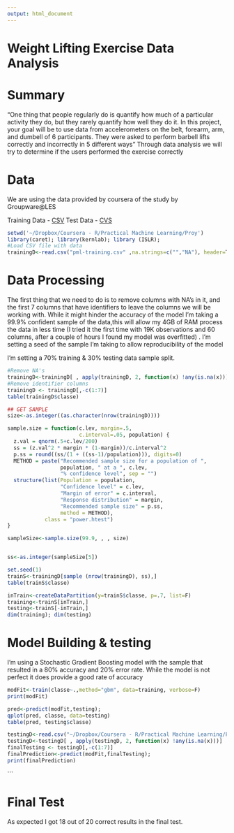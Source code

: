 ```yaml
---
output: html_document
---
```

Weight Lifting Exercise Data Analysis 
========================================================

Summary
========================================================

"One thing that people regularly do is quantify how much of a particular activity they do, but they rarely quantify how well they do it. In this project, your goal will be to use data from accelerometers on the belt, forearm, arm, and dumbell of 6 participants. They were asked to perform barbell lifts correctly and incorrectly in 5 different ways" 
Through data analysis we will try to determine if the users performed the exercise correctly 


Data
========================================================

We are using the data provided by coursera of the study by Groupware@LES

Training Data - [CSV](https://d396qusza40orc.cloudfront.net/predmachlearn/pml-training.csv)
Test Data - [CVS](https://d396qusza40orc.cloudfront.net/predmachlearn/pml-testing.csv)

```r
setwd('~/Dropbox/Coursera - R/Practical Machine Learning/Proy')
library(caret); library(kernlab); library (ISLR);
#Load CSV file with data 
trainingD<-read.csv("pml-training.csv" ,na.strings=c("","NA"), header=T)
```


Data Processing
========================================================
The first thing that we need to do is to remove columns with NA's in it, and the first 7 columns that have identifiers to leave the columns we will be working with. 
While it might hinder the accuracy of the model I'm taking a 99.9% confident sample of the data,this will allow my 4GB of RAM process the data in less time (I tried it the first time with 19K observations and 60 columns, after a couple of hours I found my model was overfitted) . 
I'm setting a seed of the sample I'm taking to allow reproducibility of the model

I'm setting a 70% training & 30% testing data sample split. 
```r
#Remove NA's
trainingD<-trainingD[ , apply(trainingD, 2, function(x) !any(is.na(x)))]
#Remove identifier columns 
trainingD <- trainingD[,-c(1:7)]
table(trainingD$classe)

## GET SAMPLE 
size<-as.integer((as.character(nrow(trainingD))))

sample.size = function(c.lev, margin=.5,
                       c.interval=.05, population) {
  z.val = qnorm(.5+c.lev/200)
  ss = (z.val^2 * margin * (1-margin))/c.interval^2
  p.ss = round((ss/(1 + ((ss-1)/population))), digits=0)
  METHOD = paste("Recommended sample size for a population of ",
                 population, " at a ", c.lev,
                 "% confidence level", sep = "")
  structure(list(Population = population,
                 "Confidence level" = c.lev,
                 "Margin of error" = c.interval,
                 "Response distribution" = margin,
                 "Recommended sample size" = p.ss,
                 method = METHOD),
            class = "power.htest")
}

sampleSize<-sample.size(99.9, , , size)


ss<-as.integer(sampleSize[5])

set.seed(1)
trainS<-trainingD[sample (nrow(trainingD), ss),]
table(trainS$classe)

inTrain<-createDataPartition(y=trainS$classe, p=.7, list=F)
training<-trainS[inTrain,]
testing<-trainS[-inTrain,]
dim(training); dim(testing)
```

Model Building & testing
========================================================
I'm using a Stochastic Gradient Boosting model with the sample that resulted in a 80% accuracy and 20% error rate. 
While the model is not perfect it does provide a good rate of accuracy 
```r
modFit<-train(classe~.,method="gbm", data=training, verbose=F)
print(modFit)

pred<-predict(modFit,testing); 
qplot(pred, classe, data=testing)
table(pred, testing$classe)

testingD<-read.csv("~/Dropbox/Coursera - R/Practical Machine Learning/Proy/pml-testing.csv" ,na.strings=c("","NA"), header=T)
testingD<-testingD[ , apply(testingD, 2, function(x) !any(is.na(x)))]
finalTesting <- testingD[,-c(1:7)]
finalPrediction<-predict(modFit,finalTesting); 
print(finalPrediction)
```
```


Final Test
========================================================
As expected I got 18 out of 20 correct results in the final test. 
